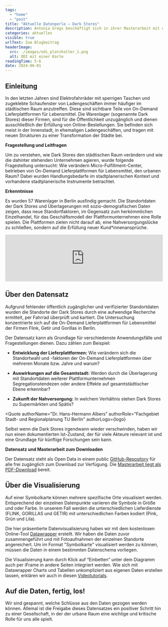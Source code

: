 ```yaml
---
tags:
  - "home"
  - "post"
title: "Aktuelle Datenperle – Dark Stores"
description: Antonia Gregs beschäftigt sich in ihrer Masterarbeit mit der Frage wie sogenannte Dark Stores von Lebensmittellieferdiensten den urbanen Raum verändern. Hier stellt sie ihren offenen Datensatz vor.
categories: aktuelles
visible: true
urlText: Zum Blogbeitrag
headerImage:
  src: ./images/odi_platzhalter_1.png
  alt: ODI mit einer Karte
readingTime: 5-6
date: 2024-06-01
---
```


## Einleitung

In den letzten Jahren sind Elektrofahrräder mit sperrigen Taschen und zugeklebte Schaufenster von Ladengeschäften immer häufiger im städtischen Raum anzutreffen. Diese sind sichtbare Teile von On-Demand Lieferplattformen für Lebensmittel. Die Warenlager (sogenannte Dark Stores) dieser Firmen, sind für die Öffentlichkeit unzugänglich und dienen ausschließlich der Erfüllung von Online-Bestellungen. Sie befinden sich meist in der Innenstadt, in ehemaligen Ladengeschäften, und tragen mit neuen Strukturen zu einer Transformation der Städte bei.  


<TextContentSection class="sm:px-6" largeContainer={true}>
  <ImageSection 
    src={image2}
    alt="Odi liefert mit Flink Essen auf einem Fahrrad aus."
    caption="Zwischen den darek stores eines Anbieters liegen durchschnittlich 1-1.5 km."
  />
</TextContentSection>

**Fragestellung und Leitfragen**

Um zu verstehen, wie Dark Stores den städtischen Raum verändern und wie die dahinter stehenden Unternehmen agieren, wurde folgende Fragestellung untersucht: Wie verändern Micro-Fulfillment-Center, betrieben von On-Demand Lieferplattformen für Lebensmittel, den urbanen Raum? Dabei wurden Handlungsbedarfe im stadtplanerischen Kontext und vorhandene stadtplanerische Instrumente betrachtet. 

**Erkenntnisse**

Es wurden 57 Warenlager in Berlin ausfindig gemacht. Die Standortdaten der Dark Stores und Überlagerungen mit sozio-demografischen Daten zeigen, dass neue Standortfaktoren, im Gegensatz zum herkömmlichen Einzelhandel, für das Geschäftsmodell  der Plattformunternehmen eine Rolle spielen. Die Plattformen zielen nicht darauf ab, eine Nahversorgungslücke zu schließen, sondern auf die Erfüllung neuer Kund*innenansprüche.

<ContentSection fullWidth={true}>
  <iframe class="sm:container sm:mx-auto"
    title="Dark Stores" 
    aria-label="Karte" id="datawrapper-chart-9F00I" 
    src="https://datawrapper.dwcdn.net/9F00I/1/" 
    scrolling="no" 
    frameborder="0" 
    width="100%"
    data-external="1">
  </iframe>
</ContentSection>

## Über den Datensatz

Aufgrund fehlender öffentlich zugänglicher und verifizierter Standortdaten wurden die Standorte der Dark Stores durch eine aufwendige Recherche ermittelt, per Fahrrad überprüft und kartiert. Die Untersuchung konzentrierte sich auf die On-Demand Lieferplattformen für Lebensmittel der Firmen Flink, Getir und Gorillas in Berlin.  


<ContentSection class="sm:px-6">
<ImageSection class="sm:container sm:mx-auto"
src={image}
caption="Ein Ausschnitt aus dem Datensatz."
/>
</ContentSection>

Der Datensatz kann als Grundlage für verschiedenste Anwendungsfälle und Fragestellungen dienen. Dazu zählen zum Beispiel:

- **Entwicklung der Lieferplattformen:** Wie verändern sich die Standortwahl und -faktoren der On-Demand Lieferplattformen über mehreren Monate bzw. Jahre und warum? 

- **Auswirkungen auf die Gesamtstadt:** Werden durch die Überlagerung mit Standortdaten weiterer Plattformunternehmen Segregationstendezen oder andere Effekte auf gesamtstädtischer Ebene erkennbar?  

- **Zukunft der Nahversorgung:** In welchem Verhältnis stehen Dark Stores zu Supermärkten und Spätis?  


<Quote
  authorName="Dr. Hans-Hermann Albers"
  authorRole="Fachgebiet Stadt- und Regionalplanung TU Berlin"
  authorLogo={logo}
>
  Selbst wenn die Dark Stores irgendwann wieder verschwinden, haben wir nun einen dokumentierten Ist-Zustand, der für viele Akteure relevant ist und eine Grundlage für künftige Forschungen sein kann.
</Quote>

**Datensatz und Masterarbeit zum Downloaden**

Der Datensatz steht als Open Data in einem public [GitHub-Repository](https://github.com/search?q=ToniSophie&type=users) für alle frei zugänglich zum Download zur Verfügung. Die [Masterarbeit liegt als PDF-Download](../../../../public/file-download/Antonia-Gregs-Masterarbeit-Dark-Stores.pdf) bereit. 


## Über die Visualisierung 

Auf einer Symbolkarte können mehrere spezifische Orte visualisiert werden. Entsprechend der einzelnen Datenpunkte variieren die Symbole in Größe und oder Farbe. In unserem Fall werden die unterschiedlichen Lieferdienste (FLINK, GORILLAS und GETIR) mit unterschiedlichen Farben kodiert (Pink, Grün und Lila).

Die hier präsentierte Datenvisualisierung haben wir mit dem kostenlosen Online-Tool [Datawrapper](https://www.datawrapper.de/) erstellt. 
Wir haben die Daten zuvor zusammengeführt und mit Fotoaufnahmen der einzelnen Standorte angereichert. Um im Format "Symbolkarte" visualisiert werden zu können, müssen die Daten in einem bestimmten Datenschema vorliegen. 

Die Visualisierung kann durch Klick auf “Einbetten” unter dem Diagramm auch per iFrame in andere Seiten integriert werden. 
Wie sich mit Datawrapper Charts und Tabellen unkompliziert aus eigenen Daten erstellen lassen, erklären wir auch in diesen [Videotutorials](https://odis-berlin.de/ressourcen/datenvisualisierung_videos).

## Auf die Daten, fertig, los!

Wir sind gespannt, welche Schlüsse aus den Daten gezogen werden können. Allemal ist die Freigabe dieses Datensatzes ein positiver Schritt hin zu einer Gesellschaft, in der der urbane Raum eine wichtige und kritische Rolle für uns alle spielt.


<ImageSection
  src={image1}
  caption="Odi freut sich schon auf die nächste Datenveröffentlichung!"
/>

<script
  type="text/javascript"
  set:html={`!function(){"use strict";window.addEventListener("message",(function(e){if(void 0!==e.data["datawrapper-height"]){var t=document.querySelectorAll("iframe");for(var a in e.data["datawrapper-height"])for(var r=0;r<t.length;r++){if(t[r].contentWindow===e.source)t[r].style.height=e.data["datawrapper-height"][a]+"px"}}}))}();`}
/>